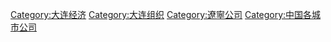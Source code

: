 [[Category:大连经济|Category:大连经济]]
[[Category:大连组织|Category:大连组织]]
[[Category:遼寧公司|Category:遼寧公司]]
[[Category:中国各城市公司|Category:中国各城市公司]]